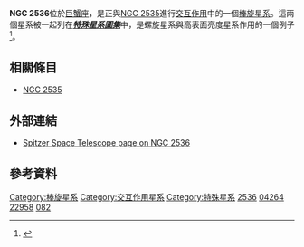 {{Galaxy
| name = [[New_General_Catalogue|NGC]] 2536
| image = [[File:NGC_2535SST.jpg|300px]]
|caption= [[NGC_2535|NGC 2535]]和NGC 2536的多頻譜影像：紅色是中[[紅外線|紅外線]]輻射，綠色是[[Hα|Hα]] (694奈米) 輻射，藍色是[[紫外線|紫外線]]輻射
| credit= [[史匹哲太空望遠鏡|史匹哲太空望遠鏡]]/[[NASA|NASA]]
| epoch = [[J2000|J2000]]
| type = SB(rs)c pec<ref name="ned">{{cite web
  | title=NASA/IPAC Extragalactic Database
  | work=Results for NGC 2536
  | url=http://nedwww.ipac.caltech.edu/
  | accessdate=2007-03-31
  | archive-date=2011-05-14
  | archive-url=https://web.archive.org/web/20110514100451/http://nedwww.ipac.caltech.edu/
  | dead-url=no
  }}</ref>
| ra = {{RA|8|11|15.9}}<ref name="ned" />
| dec = {{DEC|+25|10|46}}<ref name="ned" />
| dist_ly =
| z = 4118 ± 17 公里/秒<ref name="ned" />
| appmag_v = 14.6<ref name="ned" />
| size_v =  1′.0 × 0′.5<ref name="ned" />
| constellation name = [[巨蟹座|巨蟹座]]
| notes = 
| names = [[Uppsala_General_Catalogue|UGC]] 4264<ref name="ned" />, [[Principal_Galaxies_Catalogue|PGC]] 22958,<ref name="ned" /> [[特殊星系圖集|阿普]] 82<ref name="ned" />
}}

'''NGC 2536'''位於[[巨蟹座|巨蟹座]]，是正與[[NGC_2535|NGC 2535]]進行[[交互作用星系|交互作用]]中的一個[[棒旋星系|棒旋星系]]。這兩個星系被一起列在'''''[[特殊星系圖集|特殊星系圖集]]'''''中，是螺旋星系與高表面亮度星系作用的一個例子<ref name="arp1966">{{cite journal
  | author=H. Arp
  | title=Atlas of Peculiar Galaxies
  | journal=Astrophysical Journal Supplement
  | year=1966
  | volume=14
  | pages=1-20
  | url=http://adsabs.harvard.edu/abs/1966ApJS...14....1A
  | access-date=2008-05-24
  | archive-date=2008-01-20
  | archive-url=https://web.archive.org/web/20080120061334/http://adsabs.harvard.edu/abs/1966ApJS...14....1A
  }}</ref>。

== 相關條目 ==

* [[NGC_2535|NGC 2535]]

== 外部連結 ==

* [https://web.archive.org/web/20070817130923/http://gallery.spitzer.caltech.edu/Imagegallery/image.php?image_name=sig07-002 Spitzer Space Telescope page on NGC 2536]

== 參考資料 ==

<div class="references-small"><references/></div>
{{galaxy-stub}}
{{Catalogs|NGC=2536}}

{{巨蟹座恒星}}

[[Category:棒旋星系|Category:棒旋星系]]
[[Category:交互作用星系|Category:交互作用星系]]
[[Category:特殊星系|Category:特殊星系]]
[[Category:巨蟹座NGC天體|2536]]
[[Category:UGC天體|04264]]
[[Category:PGC天體|22958]]
[[Category:阿普天體|082]]